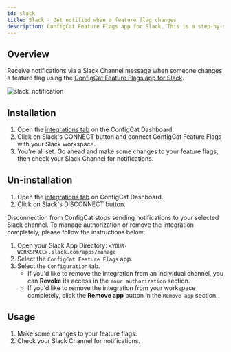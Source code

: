 ```yaml
---
id: slack
title: Slack - Get notified when a feature flag changes
description: ConfigCat Feature Flags app for Slack. This is a step-by-step guide on how to connect the ConfigCat feature flag service to Slack.
---
```


## Overview

Receive notifications via a Slack Channel message when someone changes a feature flag using the <a href="https://configcat.slack.com/apps/A011CN2QZJB-configcat-feature-flags" target="_blank">ConfigCat Feature Flags app for Slack</a>.

<img src="/docs/assets/slack/notification.png" alt="slack_notification" decoding="async" loading="lazy"/>

## Installation

1. Open the <a href="https://app.configcat.com/product/integrations" target="_blank">integrations tab</a> on the ConfigCat Dashboard.
1. Click on Slack's CONNECT button and connect ConfigCat Feature Flags with your Slack workspace.
1. You're all set. Go ahead and make some changes to your feature flags, then check your Slack Channel for notifications.

## Un-installation

1. Open the <a href="https://app.configcat.com/product/integrations" target="_blank">integrations tab</a> on ConfigCat Dashboard.
1. Click on Slack's DISCONNECT button.

Disconnection from ConfigCat stops sending notifications to your selected Slack channel. To manage authorization or remove the integration completely, please follow the instructions below:

1. Open your Slack App Directory: `<YOUR-WORKSPACE>.slack.com/apps/manage`
2. Select the `ConfigCat Feature Flags` app.
3. Select the `Configuration` tab.
   - If you'd like to remove the integration from an individual channel, you can **Revoke** its access in the `Your authorization` section.
   - If you'd like to remove the integration from your workspace completely, click the **Remove app** button in the `Remove app` section.

## Usage

1. Make some changes to your feature flags.
1. Check your Slack Channel for notifications.
